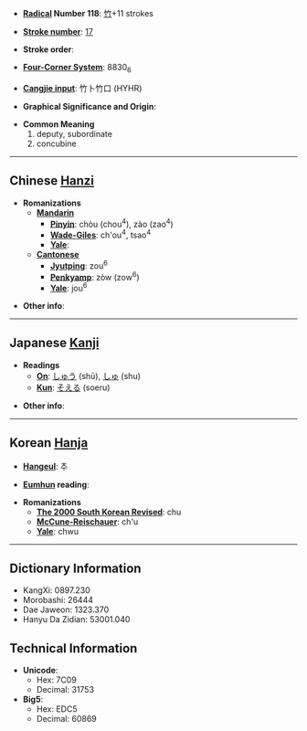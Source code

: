 * '''[[Wiktionary:Chinese radical index|Radical]] Number 118''': [[Wiktionary:Chinese radical index 竹|竹]]+11 strokes

* '''[[Wiktionary:Chinese total strokes index|Stroke number]]''': [[Wiktionary:Chinese total strokes index 17|17]]

* '''Stroke order''': 

* '''[[Wiktionary:Chinese four corner index|Four-Corner System]]''': 8830<sub>6</sub>

* '''[[Wiktionary:Chinese Cangjie index|Cangjie input]]''': 竹卜竹口 (HYHR)

* '''Graphical Significance and Origin''': 

* '''Common Meaning'''
*#deputy, subordinate
*# concubine


----

== Chinese [[Hanzi]] ==

* '''Romanizations'''
** '''[[Mandarin]]'''
*** '''[[Pinyin]]''': chòu (chou<sup>4</sup>), zào (zao<sup>4</sup>)
*** '''[[Wade-Giles]]''': ch'ou<sup>4</sup>, tsao<sup>4</sup>
*** '''[[Yale]]''': 
** '''[[Cantonese]]'''
*** '''[[Jyutping]]''': zou<sup>6</sup>
*** '''[[Penkyamp]]''': zòw (zow<sup>6</sup>)
*** '''[[Yale]]''': jou<sup>6</sup>

* '''Other info''': 

----

== Japanese [[Kanji]] ==

* '''Readings'''
** '''[[On]]''': [[しゅう]] (shū), [[しゅ]] (shu)
** '''[[Kun]]''': [[そえる]] (soeru)

* '''Other info''':  

----

== Korean [[Hanja]] ==

* '''[[Hangeul]]''': 추

* '''[[Eumhun]] reading''': 

* '''Romanizations'''
** '''[[The 2000 South Korean Revised Romanization|The 2000 South Korean Revised]]''': chu
** '''[[McCune-Reischauer]]''': ch'u
** '''[[Yale]]''': chwu

----

== Dictionary Information ==

* KangXi: 0897.230
* Morobashi: 26444
* Dae Jaweon: 1323.370
* Hanyu Da Zidian: 53001.040

== Technical Information ==

* '''Unicode''':
** Hex: 7C09
** Decimal: 31753
* '''Big5''':
** Hex: EDC5
** Decimal: 60869
